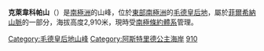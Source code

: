 {{coord|72|2|S|7|37|E|source:GNIS|display=title}}

'''克萊韋科帕山'''（{{lang-en|Klevekåpa Mountain}}）是[[南極洲|南極洲]]的山峰，位於[[東部南極洲|東部南極洲]]的[[毛德皇后地|毛德皇后地]]，屬於[[菲爾希納山脈|菲爾希納山脈]]的一部分，海拔高度2,910米，現時受[[南極條約體系|南極條約體系]]管理。

{{DEFAULTSORT:Klevekåpa Mountain}}
[[Category:毛德皇后地山峰|Category:毛德皇后地山峰]]
[[Category:阿斯特里德公主海岸|Category:阿斯特里德公主海岸]]
[[Category:海拔2000公尺至2999公尺的南極洲山峰|910]]

{{PrincessAstridCoast-geo-stub}}